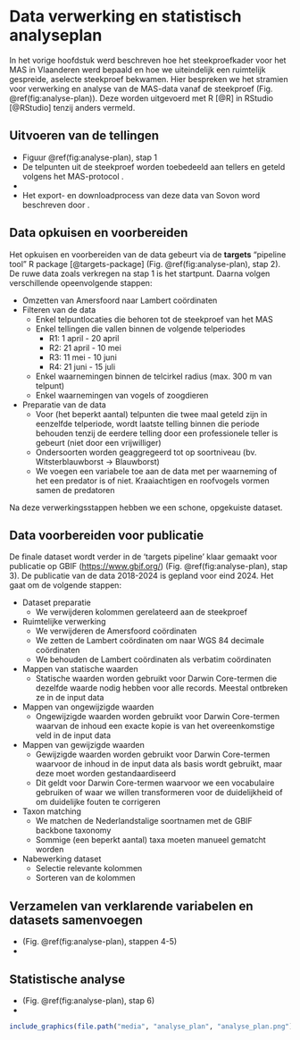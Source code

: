 # Data verwerking en statistisch analyseplan {#analyseplan}

In het vorige hoofdstuk werd beschreven hoe het steekproefkader voor het MAS in Vlaanderen werd bepaald en hoe we uiteindelijk een ruimtelijk gespreide, aselecte steekproef bekwamen.
Hier bespreken we het stramien voor verwerking en analyse van de MAS-data vanaf de steekproef (Fig. \@ref(fig:analyse-plan)).
Deze worden uitgevoerd met R [@R] in RStudio [@RStudio] tenzij anders vermeld.

## Uitvoeren van de tellingen {#stap-1}

-   Figuur \@ref(fig:analyse-plan), stap 1
-   De telpunten uit de steekproef worden toebedeeld aan tellers en geteld volgens het MAS-protocol \textcolor{red}{[REF]}.
-   \textcolor{red}{Waarnemingen worden via de Avimap app ingegeven en komen zo bij Sovon terecht.}
-   Het export- en downloadprocess van deze data van Sovon word beschreven door \textcolor{red}{[REF]}.

## Data opkuisen en voorbereiden {#stap-2}

Het opkuisen en voorbereiden van de data gebeurt via de **targets** "pipeline tool" R package [@targets-package] (Fig. \@ref(fig:analyse-plan), stap 2).
De ruwe data zoals verkregen na stap 1 is het startpunt.
Daarna volgen verschillende opeenvolgende stappen:

-   Omzetten van Amersfoord naar Lambert coördinaten
-   Filteren van de data
    -   Enkel telpuntlocaties die behoren tot de steekproef van het MAS
    -   Enkel tellingen die vallen binnen de volgende telperiodes
        -   R1: 1 april - 20 april
        -   R2: 21 april - 10 mei
        -   R3: 11 mei - 10 juni
        -   R4: 21 juni - 15 juli
    -   Enkel waarnemingen binnen de telcirkel radius (max. 300 m van telpunt)
    -   Enkel waarnemingen van vogels of zoogdieren
-   Preparatie van de data
    -   Voor (het beperkt aantal) telpunten die twee maal geteld zijn in eenzelfde telperiode, wordt laatste telling binnen die periode behouden tenzij de eerdere telling door een professionele teller is gebeurt (niet door een vrijwilliger)
    -   Ondersoorten worden geaggregeerd tot op soortniveau (bv. Witsterblauwborst $\rightarrow$ Blauwborst)
    -   We voegen een variabele toe aan de data met per waarneming of het een predator is of niet. Kraaiachtigen en roofvogels vormen samen de predatoren

Na deze verwerkingsstappen hebben we een schone, opgekuiste dataset.

## Data voorbereiden voor publicatie {#stap-3}

De finale dataset wordt verder in de 'targets pipeline' klaar gemaakt voor publicatie op GBIF (<https://www.gbif.org/>) (Fig. \@ref(fig:analyse-plan), stap 3).
De publicatie van de data 2018-2024 is gepland voor eind 2024.
\textcolor{red}{Preparatie van data publicatie gaat voornamelijk over darwincore mapping ... .} Het gaat om de volgende stappen:

-   Dataset preparatie
    -   We verwijderen kolommen gerelateerd aan de steekproef
-   Ruimtelijke verwerking
    -   We verwijderen de Amersfoord coördinaten
    -   We zetten de Lambert coördinaten om naar WGS 84 decimale coördinaten
    -   We behouden de Lambert coördinaten als verbatim coördinaten
-   Mappen van statische waarden
    -   Statische waarden worden gebruikt voor Darwin Core-termen die dezelfde waarde nodig hebben voor alle records. Meestal ontbreken ze in de input data
-   Mappen van ongewijzigde waarden
    -   Ongewijzigde waarden worden gebruikt voor Darwin Core-termen waarvan de inhoud een exacte kopie is van het overeenkomstige veld in de input data
-   Mappen van gewijzigde waarden
    -   Gewijzigde waarden worden gebruikt voor Darwin Core-termen waarvoor de inhoud in de input data als basis wordt gebruikt, maar deze moet worden gestandaardiseerd
    -   Dit geldt voor Darwin Core-termen waarvoor we een vocabulaire gebruiken of waar we willen transformeren voor de duidelijkheid of om duidelijke fouten te corrigeren
-   Taxon matching
    -   We matchen de Nederlandstalige soortnamen met de GBIF backbone taxonomy \textcolor{red}{REF}
    -   Sommige (een beperkt aantal) taxa moeten manueel gematcht worden
-   Nabewerking dataset
    -   Selectie relevante kolommen
    -   Sorteren van de kolommen

## Verzamelen van verklarende variabelen en datasets samenvoegen {#stap-4}

-   (Fig. \@ref(fig:analyse-plan), stappen 4-5)
-   \textcolor{red}{to do en zie pilootproject}

## Statistische analyse {#stap-6}

-   (Fig. \@ref(fig:analyse-plan), stap 6)
-   \textcolor{red}{to do en zie pilootproject}

```r
include_graphics(file.path("media", "analyse_plan", "analyse_plan.png"))
```
